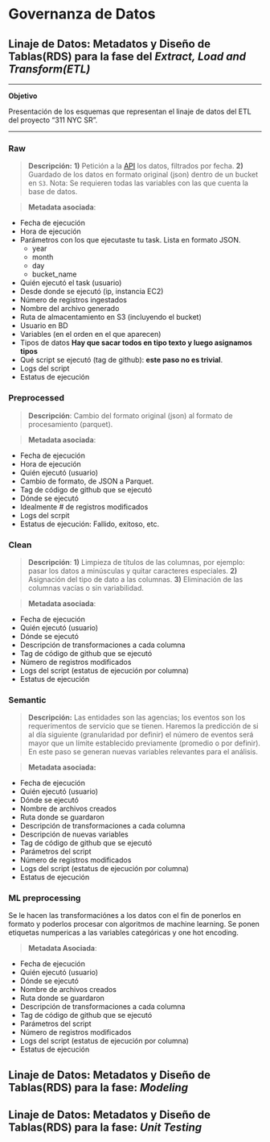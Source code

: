 # Governanza de Datos {#governanza}

## Linaje de Datos: Metadatos y Diseño de Tablas(RDS) para la fase del *Extract, Load and Transform(ETL)*

****

**Objetivo**

Presentación de los esquemas que representan el linaje de datos del ETL del proyecto "311 NYC SR".

****

<div align="justify">


### Raw

> **Descripción:**
**1)** Petición a la [API](https://data.cityofnewyork.us/Social-Services/311-Service-Requests-from-2010-to-Present/erm2-nwe9) los datos, filtrados por fecha.
**2)** Guardado de los datos en formato original (json) dentro de un bucket en `S3`. Nota: Se requieren todas las variables con las que cuenta la base de datos.  

> **Metadata asociada**:

+ Fecha de ejecución
+ Hora de ejecución
+ Parámetros con los que ejecutaste tu task. Lista en formato JSON.
    + year
    + month
    + day
    + bucket_name
+ Quién ejecutó el task (usuario)
+ Desde donde se ejecutó (ip, instancia EC2)
+ Número de registros ingestados
+ Nombre del archivo generado
+ Ruta de almacentamiento en S3 (incluyendo el bucket)
+ Usuario en BD
+ Variables (en el orden en el que aparecen)
+ Tipos de datos **Hay que sacar todos en tipo texto y luego asignamos tipos**
+ Qué script se ejecutó (tag de github): **este paso no es trivial**.
+ Logs del script
+ Estatus de ejecución

### Preprocessed

>**Descripción**: Cambio del formato original (json) al formato de procesamiento (parquet).

> **Metadata asociada**:

+ Fecha de ejecución
+ Hora de ejecución
+ Quién ejecutó (usuario)
+ Cambio de formato, de JSON a Parquet.
+ Tag de código de github que se ejecutó
+ Dónde se ejecutó
+ Idealmente # de registros modificados
+ Logs del scrpit
+ Estatus de ejecución: Fallido, exitoso, etc.

### Clean

>**Descripción**: **1)** Limpieza de títulos de las columnas, por ejemplo: pasar los datos a minúsculas y quitar caracteres especiales. **2)** Asignación del tipo de dato a las columnas. **3)** Eliminación de las columnas vacías o sin variabilidad.


>**Metadata asociada**:

+ Fecha de ejecución
+ Quién ejecutó (usuario)
+ Dónde se ejecutó
+ Descripción de transformaciones a cada columna
+ Tag de código de github que se ejecutó
+ Número de registros modificados
+ Logs del script (estatus de ejecución por columna)
+ Estatus de ejecución

### Semantic

> **Descripción:** Las entidades son las agencias; los eventos son los requerimentos de servicio que se tienen. Haremos la predicción de si al día siguiente (granularidad por definir) el número de eventos será mayor que un límite establecido previamente (promedio o por definir). En este paso se generan nuevas variables relevantes para el análisis.

> **Metadata asociada:**

+ Fecha de ejecución
+ Quién ejecutó (usuario)
+ Dónde se ejecutó
+ Nombre de archivos creados
+ Ruta donde se guardaron
+ Descripción de transformaciones a cada columna
+ Descripción de nuevas variables
+ Tag de código de github que se ejecutó
+ Parámetros del script
+ Número de registros modificados
+ Logs del script (estatus de ejecución por columna)
+ Estatus de ejecución

### ML preprocessing

Se le hacen las transformaciónes a los datos con el fin de ponerlos en formato y poderlos procesar con algoritmos de machine learning. Se ponen etiquetas numpericas a las variables categóricas y one hot encoding.


> **Metadata Asociada**:

+ Fecha de ejecución
+ Quién ejecutó (usuario)
+ Dónde se ejecutó
+ Nombre de archivos creados
+ Ruta donde se guardaron
+ Descripción de transformaciones a cada columna
+ Tag de código de github que se ejecutó
+ Parámetros del script
+ Número de registros modificados
+ Logs del script (estatus de ejecución por columna)
+ Estatus de ejecución

## Linaje de Datos: Metadatos y Diseño de Tablas(RDS) para la fase: *Modeling*

## Linaje de Datos: Metadatos y Diseño de Tablas(RDS) para la fase: *Unit Testing*

</div>

